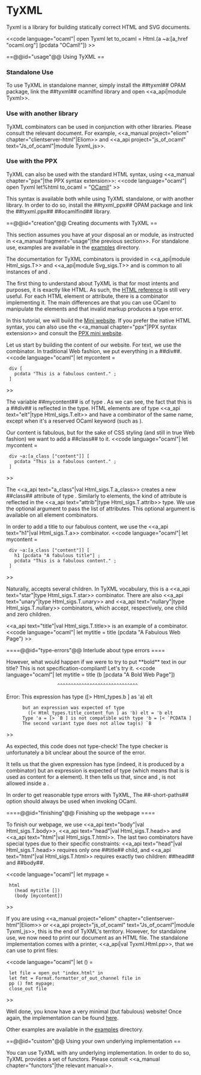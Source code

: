 = TyXML =

Tyxml is a library for building statically correct HTML and SVG documents.

<<code language="ocaml"|
open Tyxml
let to_ocaml = Html.(a ~a:[a_href "ocaml.org"] [pcdata "OCaml!"])
>>

==@@id="usage"@@ Using TyXML ==

=== Standalone Use ===

To use TyXML in standalone manner, simply install the ##tyxml## OPAM package, link the ##tyxml## ocamlfind library and open <<a_api|module Tyxml>>.

=== Use with another library ===

TyXML combinators can be used in conjunction with other libraries. Please consult the relevant document. For example,
<<a_manual project="eliom" chapter="clientserver-html"|Eliom>>
and
<<a_api project="js_of_ocaml" text="Js_of_ocaml"|module Tyxml_js>>.

=== Use with the PPX ===

TyXML can also be used with the standard HTML syntax, using <<a_manual chapter="ppx"|the PPX syntax extension>>:
<<code language="ocaml"|
open Tyxml
let%html to_ocaml = "<a href='ocaml.org'>OCaml!</a>"
>>

This syntax is available both while using TyXML standalone, or with another library. In order to do so, install the ##tyxml_ppx## OPAM package and link the ##tyxml.ppx## ##ocamlfind## library.

==@@id="creation"@@ Creating documents with TyXML ==

This section assumes you have at your disposal an {{{Html}}} or {{{Svg}}} module, as instructed in <<a_manual fragment="usage"|the previous section>>.
For standalone use, examples are available in the [[https://github.com/ocsigen/tyxml/tree/master/examples|examples]] directory.

The documentation for TyXML combinators is provided in <<a_api|module Html_sigs.T>> and <<a_api|module Svg_sigs.T>> and is common to all instances of {{{Html}}} and {{{Svg}}}.

The first thing to understand about TyXML is that for most intents and purposes, it is exactly like HTML. As such, the [[https://developer.mozilla.org/en-US/docs/Web/HTML/Element|HTML reference]] is still very useful. For each HTML element or attribute, there is a combinator implementing it. The main differences are that you can use OCaml to manipulate the elements and that invalid markup produces a type error.

In this tutorial, we will build the [[https://github.com/ocsigen/tyxml/tree/master/examples/mini_website|Mini website]].
If you prefer the native HTML syntax, you can also use the <<a_manual chapter="ppx"|PPX syntax extension>> and consult the [[https://github.com/ocsigen/tyxml/tree/master/examples/mini_website_ppx|PPX mini website]].

Let us start by building the content of our website. For text, we use the {{{pcdata}}} combinator. In traditional Web fashion, we put everything in a ##div##.
<<code language="ocaml"|
let mycontent =
  div [
    pcdata "This is a fabulous content." ;
  ]
>>

The variable ##mycontent## is of type {{{[> `Div] Html.elt}}}.
As we can see, the fact that this is a ##div## is reflected in the type. HTML elements are of type <<a_api text="elt"|type Html_sigs.T.elt>> and have a combinator of the same name, except when it's a reserved OCaml keyword (such as {{{object_}}}).

Our content is fabulous, but for the sake of CSS styling (and still in true Web fashion) we want to add a ##class## to it.
<<code language="ocaml"|
let mycontent =
  div ~a:[a_class ["content"]] [
    pcdata "This is a fabulous content." ;
  ]
>>

The <<a_api text="a_class"|val Html_sigs.T.a_class>> creates a new ##class## attribute of type {{{[> `Class] attrib}}}. Similarly to elements, the kind of attribute is reflected in the <<a_api text="attrib"|type Html_sigs.T.attrib>> type.
We use the optional argument {{{~a}}} to pass the list of attributes. This optional argument is available on all element combinators.

In order to add a title to our fabulous content, we use the <<a_api text="h1"|val Html_sigs.T.a>> combinator.
<<code language="ocaml"|
let mycontent =
  div ~a:[a_class ["content"]] [
    h1 [pcdata "A fabulous title"] ;
    pcdata "This is a fabulous content." ;
  ]
>>

Naturally, {{{div}}} accepts several children. In TyXML vocabulary, this is a <<a_api text="star"|type Html_sigs.T.star>> combinator.
There are also
<<a_api text="unary"|type Html_sigs.T.unary>> and
<<a_api text="nullary"|type Html_sigs.T.nullary>> combinators,
which accept, respectively, one child and zero children.

<<a_api text="title"|val Html_sigs.T.title>> is an example of a {{{unary}}}
combinator.
<<code language="ocaml"|
let mytitle = title (pcdata "A Fabulous Web Page")
>>

====@@id="type-errors"@@ Interlude about type errors ====

However, what would happen if we were to try to put **bold** text in our title? This is not specification-compliant! Let's try it.
<<code language="ocaml"|
let mytitle = title (b [pcdata "A Bold Web Page"])
                    ^^^^^^^^^^^^^^^^^^^^^^^^^^^^^^
Error: This expression has type ([> Html_types.b ] as 'a) elt
       but an expression was expected of type
         ([< Html_types.title_content_fun ] as 'b) elt = 'b elt
       Type 'a = [> `B ] is not compatible with type 'b = [< `PCDATA ]
       The second variant type does not allow tag(s) `B
>>

As expected, this code does not type-check!
The type checker is unfortunately a bit unclear about the source of the error.

It tells us that the given expression has type {{{[> b] elt}}}
(indeed, it is produced by a {{{b}}} combinator)
but an expression is expected of type {{{[< title_content_fun] elt}}}
(which means that is is used as content for a {{{title}}} element).
It then tells us that, since {{{[> b] = [> `B]}}} and
{{{[< title_content_fun] = [< `PCDATA ]}}},
{{{`B}}} is not allowed inside a {{{title}}}.

In order to get reasonable type errors with TyXML, The ##-short-paths## option should always be used when invoking OCaml.

====@@id="finishing"@@ Finishing up the webpage ====

To finish our webpage, we use <<a_api text="body"|val Html_sigs.T.body>>, <<a_api text="head"|val Html_sigs.T.head>> and <<a_api text="html"|val Html_sigs.T.html>>.
The last two combinators have special types due to their specific constraints: <<a_api text="head"|val Html_sigs.T.head>> requires only one ##title## child, and <<a_api text="html"|val Html_sigs.T.html>> requires exactly two children: ##head## and ##body##.

<<code language="ocaml"|
let mypage =
  html
    (head mytitle [])
    (body [mycontent])
>>

If you are using <<a_manual project="eliom" chapter="clientserver-html"|Eliom>>
or <<a_api project="js_of_ocaml" text="Js_of_ocaml"|module Tyxml_js>>,
this is the end of TyXML's territory. However, for standalone use, we now need to print our document as an HTML file. The standalone implementation comes with a printer, <<a_api|val Tyxml.Html.pp>>, that we can use to print files:

<<code language="ocaml"|
let () =
  let file = open_out "index.html" in
  let fmt = Format.formatter_of_out_channel file in
  pp () fmt mypage;
  close_out file
>>

Well done, you know have a very minimal (but fabulous) website! Once again, the implementation can be found [[https://github.com/ocsigen/tyxml/tree/master/examples/mini_website|here]].

Other examples are available in the [[https://github.com/ocsigen/tyxml/tree/master/examples/|examples]] directory.

==@@id="custom"@@ Using your own underlying implementation ==

You can use TyXML with any underlying implementation. In order to do so, TyXML provides a set of functors.
Please consult <<a_manual chapter="functors"|the relevant manual>>.
